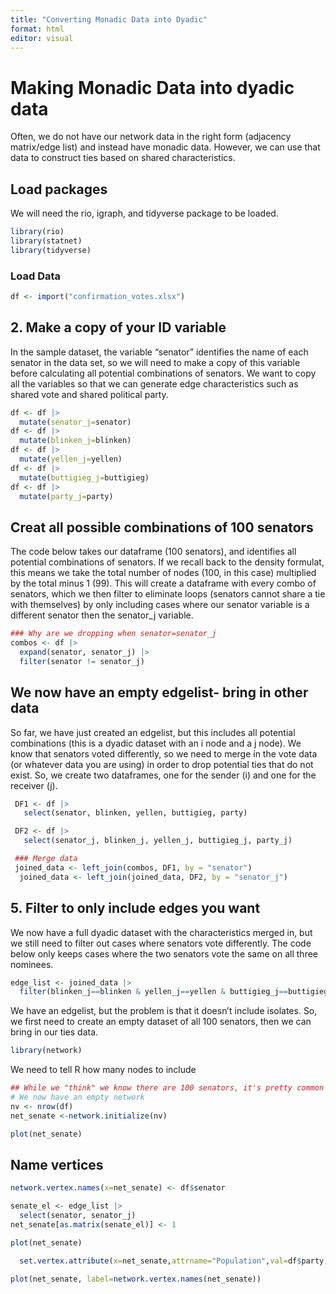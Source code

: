 ```yaml
---
title: "Converting Monadic Data into Dyadic"
format: html
editor: visual
---
```


# Making Monadic Data into dyadic data

Often, we do not have our network data in the right form (adjacency matrix/edge list) and instead have monadic data. However, we can use that data to construct ties based on shared characteristics.

## Load packages

We will need the rio, igraph, and tidyverse package to be loaded.

```r
library(rio)
library(statnet)
library(tidyverse)
```

### Load Data

```r
df <- import("confirmation_votes.xlsx")
```

## 2. Make a copy of your ID variable

In the sample dataset, the variable "senator" identifies the name of each senator in the data set, so we will need to make a copy of this variable before calculating all potential combinations of senators. We want to copy all the variables so that we can generate edge characteristics such as shared vote and shared political party.

```r
df <- df |>
  mutate(senator_j=senator)
df <- df |>
  mutate(blinken_j=blinken)
df <- df |>
  mutate(yellen_j=yellen)
df <- df |>
  mutate(buttigieg_j=buttigieg)
df <- df |>
  mutate(party_j=party)
```

## Creat all possible combinations of 100 senators

The code below takes our dataframe (100 senators), and identifies all potential combinations of senators. If we recall back to the density formulat, this means we take the total number of nodes (100, in this case) multiplied by the total minus 1 (99). This will create a dataframe with every combo of senators, which we then filter to eliminate loops (senators cannot share a tie with themselves) by only including cases where our senator variable is a different senator then the senator_j variable.

```r
### Why are we dropping when senator=senator_j
combos <- df |>
  expand(senator, senator_j) |>
  filter(senator != senator_j)
```

## We now have an empty edgelist- bring in other data

So far, we have just created an edgelist, but this includes all potential combinations (this is a dyadic dataset with an i node and a j node). We know that senators voted differently, so we need to merge in the vote data (or whatever data you are using) in order to drop potential ties that do not exist. So, we create two dataframes, one for the sender (i) and one for the receiver (j).

```r
 DF1 <- df |>
   select(senator, blinken, yellen, buttigieg, party)

 DF2 <- df |>
   select(senator_j, blinken_j, yellen_j, buttigieg_j, party_j)

 ### Merge data
 joined_data <- left_join(combos, DF1, by = "senator")
  joined_data <- left_join(joined_data, DF2, by = "senator_j")
```

## 5. Filter to only include edges you want

We now have a full dyadic dataset with the characteristics merged in, but we still need to filter out cases where senators vote differently. The code below only keeps cases where the two senators vote the same on all three nominees.

```r
edge_list <- joined_data |>
  filter(blinken_j==blinken & yellen_j==yellen & buttigieg_j==buttigieg) 
```

We have an edgelist, but the problem is that it doesn't include isolates. So, we first need to create an empty dataset of all 100 senators, then we can bring in our ties data.

```r
library(network)
```

We need to tell R how many nodes to include

```r
## While we "think" we know there are 100 senators, it's pretty common to have 102-105 senators in a term due to resignations, etc. We can automate the size of the network by using the nrow command. 
# We now have an empty network
nv <- nrow(df)
net_senate <-network.initialize(nv)

plot(net_senate)
```

## Name vertices

```r
network.vertex.names(x=net_senate) <- df$senator
```

```r
senate_el <- edge_list |>
  select(senator, senator_j)
net_senate[as.matrix(senate_el)] <- 1
```

```r
plot(net_senate)

```

```r
  set.vertex.attribute(x=net_senate,attrname="Population",val=df$party) 


```

```r
plot(net_senate, label=network.vertex.names(net_senate))
```
